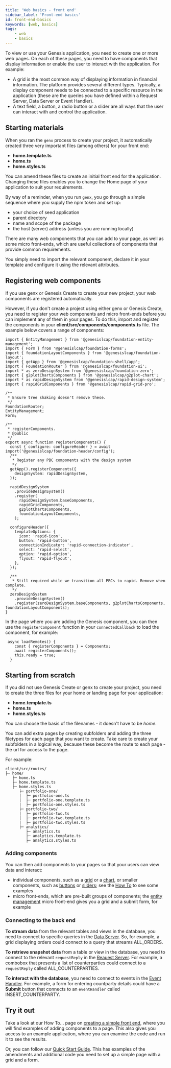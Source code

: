 ```yaml
---
title: 'Web basics - front end'
sidebar_label: 'Front-end basics'
id: front-end-basics
keywords: [web, basics]
tags:
    - web
    - basics
---
```


To view or use your Genesis application, you need to create one or more web pages. On each of these pages, you need to have components that display information or enable the user to interact with the application. For example:
-	A grid is the most common way of displaying information in financial information. The platform provides several different types. Typically, a display component needs to be connected to a specific resource in the application (these are the queries you have defined within a Request Server, Data Server or Event Handler).
-	A text field, a button, a radio button or a slider are all ways that the user can interact with and control the application.



## Starting materials
When you ran the `genx` process to create your project, it automatically created three very important files (among others) for your front end:
-	**home.template.ts**
-	**home.ts**
-	**home.styles.ts**


You can amend these files to create an initial front end for the application. Changing these files enables you to change the Home page of your application to suit your requirements.

By way of a reminder, when you run `genx`, you go through a simple sequence where you supply the npm token and set up:
-	your choice of seed application
-	parent directory
-	name and scope of the package
-	the host (server) address (unless you are running locally)

There are many web components that you can add to your page, as well as some micro front-ends, which are useful collections of components that provide common requirements. 

You simply need to import the relevant component, declare it in your template and configure it using the relevant attributes.

## Registering web components
If you use genx or Genesis Create to create your new project, your web components are registered automatically.

However, if you don't create a project using either genx or Genesis Create, 
you need to register your web components and micro front-ends before you can implement any of them in your pages. To do this, import and register the components in your **client/src/components/components.ts** file. The example below covers a range of components:

```
import { EntityManagement } from '@genesislcap/foundation-entity-management';
import { Form } from '@genesislcap/foundation-forms';
import { foundationLayoutComponents } from '@genesislcap/foundation-layout';
import { getApp } from '@genesislcap/foundation-shell/app';
import { FoundationRouter } from '@genesislcap/foundation-ui';
import * as zeroDesignSystem from '@genesislcap/foundation-zero';
import { g2plotChartsComponents } from '@genesislcap/g2plot-chart';
import * as rapidDesignSystem from '@genesislcap/rapid-design-system';
import { rapidGridComponents } from '@genesislcap/rapid-grid-pro';

/**
 * Ensure tree shaking doesn't remove these.
 */
FoundationRouter;
EntityManagement;
Form;

/**
 * registerComponents.
 * @public
 */
export async function registerComponents() {
  const { configure: configureHeader } = await import('@genesislcap/foundation-header/config');
  /**
   * Register any PBC components with the design system
   */
  getApp().registerComponents({
    designSystem: rapidDesignSystem,
  });

  rapidDesignSystem
    .provideDesignSystem()
    .register(
      rapidDesignSystem.baseComponents,
      rapidGridComponents,
      g2plotChartsComponents,
      foundationLayoutComponents,
    );

  configureHeader({
    templateOptions: {
      icon: 'rapid-icon',
      button: 'rapid-button',
      connectionIndicator: 'rapid-connection-indicator',
      select: 'rapid-select',
      option: 'rapid-option',
      flyout: 'rapid-flyout',
    },
  });

  /**
   * Still required while we transition all PBCs to rapid. Remove when complete.
   */
  zeroDesignSystem
    .provideDesignSystem()
    .register(zeroDesignSystem.baseComponents, g2plotChartsComponents, foundationLayoutComponents);
}
```

In the page where you are adding the Genesis component, you can then use the `registerComponent` function in your `connectedCallback` to load the component, for example:

```
 async loadRemotes() {
    const { registerComponents } = Components;
    await registerComponents();
    this.ready = true;
  }
```

## Starting from scratch
If you did not use Genesis Create or genx to create your project, you need to create the three files for your home or landing page for your application:

-	**home.template.ts**
-	**home.ts**
-	**home.styles.ts**

You can choose the basis of the filenames - it doesn't have to be *home*.

You can add extra pages by creating subfolders and adding the three filetypes for each page that you want to create. Take care to create your subfolders in a logical way, because these become the route to each page - the url for access to the page. 

For example:

```
client/src/routes/
├─ home/
   ├─ home.ts
   ├─ home.template.ts
   ├─ home.styles.ts
      ├─ portfolio-one/
      |  ├─ portfolio-one.ts
      |  ├─ portfolio-one.template.ts
      |  ├─ portfolio-one.styles.ts
      ├─ portfolio-two/
      |  ├─ portfolio-two.ts
      |  ├─ portfolio-two.template.ts
      |  ├─ portfolio-two.styles.ts
      ├─ analytics/
         ├─ analytics.ts
         ├─ analytics.template.ts
         ├─ analytics.styles.ts

```

### Adding components
You can then add components to your pages so that your users can view data and interact:

- individual components, such as a [grid](/web/web-components/grids/grid-pro/grid-pro-intro/) or a [chart](/web/web-components/grids/grid-pro/grid-pro-intro/), or smaller components, such as [buttons](/web/web-components/form/button/) or [sliders](/web/web-components/form/slider/); see the [How To](/how-to/ht-front-end-simple/) to see some examples
- micro front-ends, which are pre-built groups of components; the [entity management](/web/micro-front-ends/foundation-entity-management/) micro front-end gives you a grid and a submit form, for example

### Connecting to the back end
**To stream data** from the relevant tables and views in the database, you need to connect to specific queries in the [Data Server](/server/data-server/introduction/). So, for example, a grid displaying orders could connect to a query that streams ALL_ORDERS.

**To retrieve snapshot data** from a table or view in the database, you need to connect to the relevant `requestReply` in the [Reauest Server](/server/request-server/introduction/). For example, a combobox that presents a list of counterparties could connect to a `requestReply` called ALL_COUNTERPARTIES.

**To interact with the database**, you need to connect to events in the [Event Handler](/server/event-handler/introduction/). For example, a form for entering countparty details could have a **Submit** button that connects to an `eventHandler` called INSERT_COUNTERPARTY.

## Try it out
Take a look at our How To... page on [creating a simple front end](/how-to/ht-front-end-simple/), where you will find examples of adding components to a page. This also gives you access to an example application, where you can examine the code and run it to see the results.

Or, you can follow our [Quick Start Guide](/getting-started/quick-start/new-project-using-genx/create-a-user-interface/). This has examples of the amendments and additional code you need to set up a simple page with a grid and a form.
